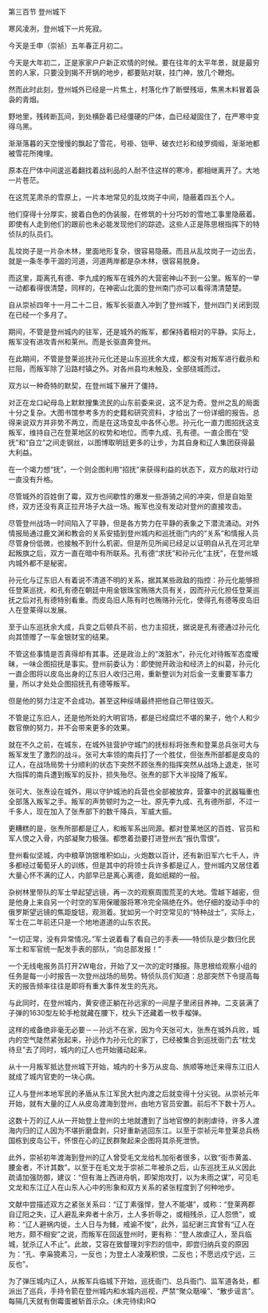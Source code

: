 

第三百节 登州城下

寒风凌冽，登州城下一片死寂。

今天是壬申（崇祯）五年春正月初二。

今天是大年初二，正是家家户户新正欢情的时候。要在往年的太平年景，就是最穷苦的人家，只要没到揭不开锅的地步，都要贴对联，挂门神，放几个鞭炮。

然而此时此刻，登州城外已经是一片焦土，村落化作了断壁残垣，焦黑木料冒着袅袅的青烟。

野地里，残砖断瓦间，到处横卧着已经僵硬的尸体，血已经凝固住了，在严寒中变得乌黑。

渐渐落暮的天空慢慢的飘起了雪花，号褂、铠甲、破衣烂衫和绫罗绸缎，渐渐地都被雪花所掩埋。

原本在尸体中间逡巡着翻找着战利品的人耐不住这样的寒冷，都相继离开了。大地一片苍茫。

在这荒芜肃杀的雪原上，一片本地常见的乱坟岗子中间，隐蔽着四五个人。

他们穿得十分厚实，披着白色的伪装服，在修筑的十分巧妙的雪地工事里隐蔽着。即使有人走到他们的跟前也未必能发现他们的踪迹。这些人正是陈思根指挥下的特侦队的队员们。

乱坟岗子是一片杂木林，里面地形复杂，很容易隐蔽。而且从乱坟岗子一边出去，就是一条冬季干涸的河道，河道两岸都是杂木林，很容易脱身。

而这里，距离孔有德、李九成的叛军在城外的大营密神山不到一公里。叛军的一举一动都看得很清楚，同样的，在神密山北面的登州南门亦可以看得清清楚楚。

自从崇祯四年十一月二十二日，叛军长驱直入冲到了登州城下，登州四门关闭到现在已经一个多月了。

期间，不管是登州城内的驻军，还是城外的叛军，都保持着相对的平静。实际上，叛军没有进攻青州和莱州。而是长驱直奔登州。

在此期间，不管是登莱巡抚孙元化还是山东巡抚余大成，都没有对叛军进行截杀和拦阻，而叛军除了沿路村镇之外。对各州县均未触及，全部绕城而过。

双方以一种奇特的默契，在登州城下展开了僵持。

对正在龙口屺母岛上默默搜集流民的山东前委来说，这不足为奇。登州之乱的局面十分之复杂。大图书馆参考多方的史籍和研究资料，才给出了一份详细的报告。总得来说双方并非势不两立，而是在这场变乱中各怀心思。孙元化一直力图招抚这支叛军，维持自己在登莱地区的权势和地位。而李九成、孔有德。一直企图在“受抚”和“自立”之间走钢丝，以图博取明廷更多的让步，为其自身和辽人集团获得最大利益。

在一个竭力想“抚”，一个则企图利用“招抚”来获得利益的状态下，双方的敌对行动一直没有升格。

尽管城外的百姓倒了霉，双方也间歇性的爆发一些游骑之间的冲突，但是自始至终，双方还没有真正拉开场子大战一场。叛军也没有发动对登州的直接攻击。

尽管登州战场一时间陷入了平静，但是各方势力在平静的表象之下潜流涌动。对外情报局通过鹿文渊和教会的关系安插到登州城内和巡抚衙门内的“关系”和情报人员尽管身份低微，也接触不到什么机密。但是所见所闻已经足以证明自从孔在河北举起叛旗之后，双方一直在暗中有所联系。孔有德“求抚”和孙元化“主抚”，在登州城内城外都不是秘密。

孙元化与辽东旧人有着说不清道不明的关系，据其某些政敌的指控：孙元化能够担任登莱巡抚，和孔有德在朝廷中用金银珠宝贿赂大员有关，因而孙元化担任登莱巡抚之后对孔有德特别看重。而皮岛旧人陈有时也贿赂孙元化，使得孔有德等皮岛旧人在登莱得以发展。

至于山东巡抚余大成，兵变之后顿兵不前，也力主招抚，据说是孔有德通过孙元化向其馈赠了一车金银财宝的结果。

不管这些事情是否真得却有其事。还是政治上的“泼脏水”，孙元化对待叛军态度暧昧，一味企图招抚是事实。登州前委认为：即使抛开政治和经济上的纠葛，孙元化一直企图将以皮岛出身的辽东旧人收归己用，重新整训为对后金一支重要军事力量，所以才处处企图招抚孔有德等叛军。

但是他的努力注定不会成功。甚至这种绥靖最终把他自己带往毁灭。

不管是辽东旧人，还是他所处的大明官场，都是已经腐烂不堪的果子，他个人和少数官僚的努力，并不会带来更多的效果。

就在不久之前，在城东，在城外驻营护守城门的抚标标将张焘和登莱总兵张可大与叛军发生了激烈的战斗。张可大率领的南兵打了一个胜仗，但张焘所部都是皮岛的辽人，在战场局势十分顺利的状态下突然不顾张焘的指挥突然从战场上退走，张可大指挥的南兵遭到叛军的反扑，损失殆尽。张焘的部下大半投降了叛军。

张可大、张焘设在城外，用以守护城池的兵营也全部被放弃，营寨中的武器辎重也全部落入叛军之手。叛军的声势顿时为之一壮。原先李九成、孔有德所部，不过一千多人，现在加入了张焘部下的数千降兵，军威大振。

更糟糕的是，张焘所部都是辽人，和叛军系出同源。都对登莱地区的百姓、官员和军人恨之入骨，内部凝聚力极强。都憋着劲要打进登州去“报仇雪恨”。

登州看似坚城，内中粮草饷银堆积如山，火炮数以百计，还有新旧军六七千人，许多都经过葡萄牙人的训练，但是其中的将领士兵许多都是辽人，登州城内又居住着大量心怀不满的辽人，内部早已是离心离德，竟如纸糊的一般。

杂树林里带队的军士举起望远镜，再一次的观察周围荒芜的大地。雪越下越密，但是他身上来自另一个时空的军用保暖服将寒冷完全隔绝在外。他仔细的旋动手中的俄罗斯望远镜的焦距旋钮，观测着。犹如另一个时空常见的“特种战士”，实际上，军士在二年前还只是一个地地道道的山东农民。

“一切正常，没有异常情况。”军士说着看了看自己的手表――特侦队是少数归化民军士和军官统一配发手表的部队，“向总部发报！”

一个无线电报务员打开2W电台，开始了又一次的定时播报。陈思根给观察小组的任务是每一小时报告一次登州战场的局势。特侦队员们知道：总部突然下令提高每天的报告频率往往是即将有重大事件发生的先兆。

与此同时，在登州城内，黄安德正躺在孙远家的一间屋子里闭目养神。二支装满了子弹的1630型左轮手枪就藏在腰下，枕头下还藏着一枚手榴弹。

这样的戒备绝非毫无必要－－孙远不在家，因为今天张可大，张焘在城外兵败，城内的空气陡然紧张起来，孙远作为孙元化的家丁，已经被集合到巡抚衙门去“枕戈待旦”去了同时，城内的辽人也开始骚动起来。

从十一月叛军抵达登州城下开始，城内的十多万从皮岛、旅顺等地迁来得东江旧人就成了城内官吏的一块心病。

辽人与登州本地军民的矛盾从东江军民大批内渡之后就变得十分尖锐。从崇祯元年开始，就有大量的辽人从皮岛渡海到登州，由地方官员安置。前后不下数十万人。

这数十万的辽人从一开始登上登州的土地就遭到了当地官僚的剥削虐待，许多人渡海内归的辽人因为不堪折磨盘剥，只好重新逃回东江。以至于崇祯元年登莱总兵杨国栋到皮岛公干，怀恨在心的辽民群聚起来企图将其杀死泄愤。

此外，崇祯初年渡海到登州的辽人曾受毛文龙给札加衔者很多，以致“街市黄盖、腰金者，不计其数”。以至于在毛文龙于崇祯二年被杀之后，山东巡抚王从义因此疏请加强防御，建议：“但有海上西进舟帆，即架炮攻打，以为未雨之谋”，可见毛文龙和东江辽人在山东人心中的形象和双方关系的紧张程度到了何种地步。

文献中尝描述双方之紧张关系曰：“辽丁素强悍，登人不能堪”，或称：“登莱两郡自辽阳之失，辽人避乱来奔者十余万，土人多折辱之，或相残杀，辽人怨愤”，或称：“辽人避祸内徙，土人日与为雠，戒谕不悛”，此外，监纪谢三宾曾有“辽人在地方，颇不相安”之说，而叛军在回返登州时，更有称：“登人故虐辽人，至兵临城，犹杀辽人不止”。此故，艾容在致督理刘宇烈的信中，即尝归纳兵变的原因为：“孔、李枭獍素习，一反也；为登土人凌蔑积恨，二反也；不愿远戍宁远，三反也”。

为了弹压城内辽人，从叛军兵临城下开始，巡抚衙门、总兵衙门、监军道各处，都派出了巡兵，手持令箭在登州城内和水城内巡视，严禁“聚众聒噪”、“散步谣言”。每隔几天就有倒霉蛋被斩首示众。(未完待续)RQ

